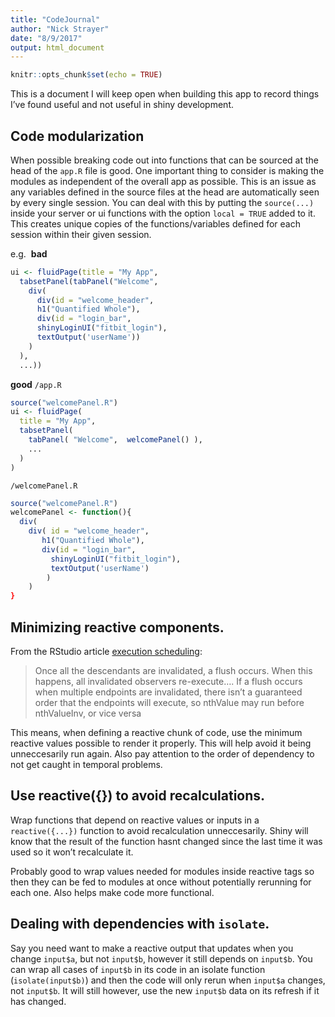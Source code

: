 ```yaml
---
title: "CodeJournal"
author: "Nick Strayer"
date: "8/9/2017"
output: html_document
---
```


```r
knitr::opts_chunk$set(echo = TRUE)
```

This is a document I will keep open when building this app to record things I've found useful and not useful in shiny development.

## Code modularization

When possible breaking code out into functions that can be sourced at the head of the `app.R` file is good. 
One important thing to consider is making the modules as independent of the overall app as possible. This is an issue as any variables defined in the source files at the head are automatically
seen by every single session. You can deal with this by putting the `source(...)` inside your server or ui functions with the option `local = TRUE` added to it. This creates unique copies of the functions/variables defined for each session within their given session. 

e.g. 
__bad__
```r
ui <- fluidPage(title = "My App",
  tabsetPanel(tabPanel("Welcome",
    div(
      div(id = "welcome_header",
      h1("Quantified Whole"),
      div(id = "login_bar",
      shinyLoginUI("fitbit_login"),
      textOutput('userName'))
    )
  ),
  ...))
```

__good__
`/app.R`
```r
source("welcomePanel.R")
ui <- fluidPage(
  title = "My App",
  tabsetPanel(
    tabPanel( "Welcome",  welcomePanel() ),
    ...
  )
)
```

`/welcomePanel.R`
```r
source("welcomePanel.R")
welcomePanel <- function(){
  div(
    div( id = "welcome_header",
       h1("Quantified Whole"),
       div(id = "login_bar",
         shinyLoginUI("fitbit_login"),
         textOutput('userName')
        )
    )
}
```

## Minimizing reactive components. 

From the RStudio article [execution scheduling](http://shiny.rstudio.com/articles/execution-scheduling.html):

> Once all the descendants are invalidated, a flush occurs. When this happens, all invalidated observers re-execute....
  If a flush occurs when multiple endpoints are invalidated, there isn’t a guaranteed order that the endpoints will execute, so nthValue may run before nthValueInv, or vice versa

This means, when defining a reactive chunk of code, use the minimum reactive values possible to render it properly. This will help avoid it being unneccesarily run again. Also pay attention to the order of dependency to not get caught in temporal problems.

## Use reactive({}) to avoid recalculations. 

Wrap functions that depend on reactive values or inputs in a `reactive({...})` function to avoid recalculation unneccesarily. Shiny will know that the result of the function hasnt changed since the last time it was used so it won't recalculate it. 

Probably good to wrap values needed for modules inside reactive tags so then they can be fed to modules at once without potentially rerunning for each one. Also helps make code more functional. 

## Dealing with dependencies with `isolate`.

Say you need want to make a reactive output that updates when you change `input$a`, but not `input$b`, however it still depends on `input$b`. You can wrap all cases of `input$b` in its code in an isolate function (`isolate(input$b)`) and then the code will only rerun when `input$a` changes, not `input$b`. It will still however, use the new `input$b` data on its refresh if it has changed. 

